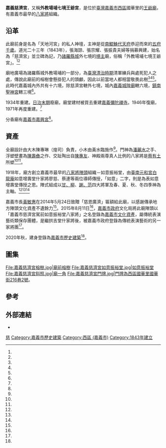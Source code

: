 {{coord|23.480569|120.448819|display=title}}
{{東亞廟宇
| name = 嘉義慈濟宮
| img =File:嘉義慈濟宮三川殿.jpg
| img_capt = 嘉義慈濟宮三川殿
| image_width = 250px
| location = {{TWN}}[[嘉義市|嘉義市]][[西區_(嘉義市)|西區]]國華里國華街216巷2號
| god =[[五府千歲|五府千歲]]
| type = 
| struct = 
| open_year =道光二十三年（1843年）
| cere_date =
| cultural_collection= 
|}}
'''嘉義慈濟宮'''，又稱'''外教場埔七境王爺宮'''，是位於[[臺灣|臺灣]][[嘉義市|嘉義市]][[西區_(嘉義市)|西區]]國華里的[[王爺廟|王爺廟]]，有嘉義市最早的[[八家將|八家將]]組織。

==沿革==
此廟前身是名為「天地河宮」的私人神壇，主神是從[[南鯤鯓代天府|南鯤鯓代天府]]恭迎而來的[[五府千歲|五府千歲]]。道光二十三年（1843年），張海諒、張宗耀、張振貴夫婦等捐募興建，始名為「慈濟宮」並立碑為記，乃[[諸羅縣城|諸羅縣城]]外七境的[[境主|境主]]廟，俗稱「外教場埔七境王爺宮」。<ref name="湯朝村"/><ref name="西區區公所"/>

廟地廣場為諸羅縣城外教場埔的一部分，為[[臺灣清治時期|臺灣清治時期]]清軍練兵與處死犯人之處，傳說此廟前的榕樹會懸掛犯人的頭顱，因此以前當地人都相當敬畏此樹<ref name="湯朝村"/><ref name="西區區公所"/><ref name="黃秋菊"/>。此時代嘉義城內外共有十六境，除慈濟宮轄外七境，城內[[嘉義城隍廟|嘉義城隍廟]]轄六境，[[鎮南聖神宮|鎮南聖神宮]]轄三境<ref name="廖素慧"/>。

1934年重建。[[臺灣日治時期|日治末期]]廢廟，廟堂建材被買去重建[[嘉義彌陀禪寺|嘉義彌陀禪寺]]。1946年復廟，1971年再度重建。<ref name="西區區公所"/>

分香廟有[[嘉義市嘉興宮|嘉義市嘉興宮]]<ref name="張朝福"/>。
==資產==
{{tw monument
|name=嘉義慈濟宮
|formername= 
|image= 
|imagename= 
|othername= 
|formalname=
|level= 歷史建築
|class= 寺廟
|time=  
|location=嘉義市西區國華街216巷1號
|open=
|cost=
|website= 
|date=2021年3月9日
|reg_url=https://nchdb.boch.gov.tw/assets/overview/historicalBuilding/20210701000001
}}
{{tw monument
|name=嘉義市慈濟宮駕前如意振裕堂八家將
|formername= 
|image= 
|imagename= 
|othername= 
|formalname=
|level= 傳統藝術
|class= 傳統表演藝術-其他
|time=  
|location=嘉義慈濟宮
|open=
|cost=
|website= 
|date=2015年8月11日
|reg_url=https://nchdb.boch.gov.tw/assets/overview/traditionalPerformingart/20150811000001
}}
全廟設計由大木陳專琳（煌司）負責，小木由黃水臨施作<ref name="廖素慧2"/>。門神為[[潘麗水|潘麗水]]之手、浮塑壁畫為[[陳壽彝|陳壽彝]]之作、交趾陶出自[[陳專友|陳專友]]、神殿兩尊真人比例的八家將是[[蔡有土|蔡有土]]所塑<ref name="湯朝村"/><ref name="廖素慧2"/>。

1918年，廟方創立嘉義市最早的[[八家將|八家將]][[陣頭|陣頭]]組織－如意振裕堂，由[[臺南元和宮白龍庵|臺南元和宮白龍庵]]如意增壽堂什家將廖慈、蔡連等兩位導師傳授，「如意」二字，則是為表如意增壽堂傳授之恩。陣式組成以[[甘柳將軍|甘、柳]]、[[黑白無常|謝、范]]四大將軍及春、夏、秋、冬四季神為主軸。<ref name="廖素慧"/><ref name="ETtoday"/><ref name="八家將"/>

嘉義市長[[黃敏惠|黃敏惠]]在2014年5月24日致贈「慈恩廣濟」匾額給此廟，以感謝傳承地方陣頭文化資產不遺餘力<ref name="江俊亮"/>。2015年8月11日<ref name="八家將"/>，[[嘉義市政府|嘉義市政府]]文化局將此廟陣頭以「嘉義市慈濟宮駕前如意振裕堂八家將」之名登錄為[[嘉義市文化資產|嘉義市文化資產]]，屬傳統表演藝術類保存團體，是繼拱吉堂什家將後，被嘉義市政府登錄為傳統表演藝術的另一家將團<ref name="ETtoday"/>。

2020年秋，建身登錄為[[嘉義市歷史建築|嘉義市歷史建築]]<ref name="廖素慧2"/>。
==圖集==
<gallery>
File:嘉義慈濟宮榕樹.jpg|廟前榕樹
File:嘉義慈濟宮如意振裕堂.jpg|如意振裕堂
File:嘉義慈濟宮斜照.jpg|廟一角
File:嘉義慈濟宮門牌.jpg|門牌為西區國華里國華街216巷2號。
</gallery>

== 參考 ==
{{reflist|2|refs=
<ref name="張朝福">{{Cite news|url=http://www.taiwanhot.net/?p=754706|title=嘉興宮打造廟史沿革石牌　黃敏惠揭牌|author=張朝福|language=zh-tw|newspaper=《臺灣好新聞報》|date=2019-10-03|accessdate=2021-01-06}}</ref>

<ref name="八家將">{{Cite web|url=http://www.boch.gov.tw/boch/frontsite/citycase/cityCaseAction.do?method=doViewCaseBasicInfo&caseId=IE10409000002&version=1&assetsClassifyId=4.1&cityId=14&menu=null|work=嘉義市文化資產|title=八家將|author=|language=zh-tw|publisher=嘉義市文化局|date=|accessdate=2016-07-29|deadurl=yes|archiveurl=https://web.archive.org/web/20160818040217/http://www.boch.gov.tw/boch/frontsite/citycase/cityCaseAction.do?method=doViewCaseBasicInfo&caseId=IE10409000002&version=1&assetsClassifyId=4.1&cityId=14&menu=null|archivedate=2016-08-18}}</ref>

<ref name="ETtoday">{{Cite news|url=http://www.ettoday.net/news/20150706/530732.htm|title=傳承陣頭藝術　嘉義市慈濟宮振裕堂列文化保存資產|author=|language=zh-tw|publisher=ETtoday|date=2015-07-06|accessdate=2016-07-29|archive-date=2019-10-29|archive-url=https://web.archive.org/web/20191029004045/https://www.ettoday.net/news/20150706/530732.htm|dead-url=no}}</ref>

<ref name="江俊亮">{{Cite news|url=https://tw.news.yahoo.com/%E7%99%BC%E6%8F%9A%E5%AE%B6%E5%B0%87%E6%96%87%E5%8C%96-%E6%85%88%E6%BF%9F%E5%AE%AE%E7%8D%B2%E8%B4%88%E5%8C%BE%E9%A1%8D-071243617.html|title=發揚家將文化 慈濟宮獲贈匾額|author=江俊亮|language=zh-tw|publisher=《中央日報》|date=2014-05-24|accessdate=2016-07-29|archive-date=2019-07-27|archive-url=https://web.archive.org/web/20190727160202/https://tw.news.yahoo.com/%E7%99%BC%E6%8F%9A%E5%AE%B6%E5%B0%87%E6%96%87%E5%8C%96-%E6%85%88%E6%BF%9F%E5%AE%AE%E7%8D%B2%E8%B4%88%E5%8C%BE%E9%A1%8D-071243617.html|dead-url=no}}</ref>

<ref name="西區區公所">{{Cite web|url=http://www.chiayi.gov.tw/web/west/new/left_03_04_04_05.asp|title=長榮聯合里-國華里|author=|language=zh-tw|publisher=嘉義市西區區公所|date=|accessdate=2016-07-29|deadurl=yes|archiveurl=https://web.archive.org/web/20160807074834/http://www.chiayi.gov.tw/web/west/new/left_03_04_04_05.asp|archivedate=2016-08-07}}</ref>

<ref name="黃秋菊">{{Cite news|url=http://news.cts.com.tw/nownews/society/201005/201005260482077.html|title=嘉義 ／傳奇榕樹公令人敬畏　清朝死犯懸首示眾處|author=黃秋菊|language=zh-tw|publisher=華視新聞|date=2010-05-26|accessdate=2016-07-29|deadurl=yes|archiveurl=https://web.archive.org/web/20160808072242/http://news.cts.com.tw/nownews/society/201005/201005260482077.html|archivedate=2016-08-08}}</ref>

<ref name="廖素慧2">{{Cite news|url=https://www.chinatimes.com/newspapers/20201004000532-260107?chdtv|title=嘉邑慈濟宮 嘉市登錄歷史建築|author=廖素慧|language=zh-tw|publisher=《中國時報》|date=2020-10-04|accessdate=2021-01-05|archive-date=2020-10-12|archive-url=https://web.archive.org/web/20201012101814/https://www.chinatimes.com/newspapers/20201004000532-260107?chdtv|dead-url=no}}</ref>

<ref name="廖素慧">{{Cite news|url=https://tw.news.yahoo.com/%E7%95%AB%E8%87%89%E8%AD%9C-%E7%B7%B4%E8%BA%AB%E6%AE%B5-%E6%96%87%E9%9D%92%E4%BE%86%E5%98%89%E8%B7%B3%E5%AE%B6%E5%B0%87-215938465.html|title=畫臉譜、練身段 文青來嘉跳家將|author=廖素慧|language=zh-tw|publisher=《中國時報》|date=2014-04-27|accessdate=2016-07-29|archive-date=2019-07-29|archive-url=https://web.archive.org/web/20190729032444/https://tw.news.yahoo.com/%E7%95%AB%E8%87%89%E8%AD%9C-%E7%B7%B4%E8%BA%AB%E6%AE%B5-%E6%96%87%E9%9D%92%E4%BE%86%E5%98%89%E8%B7%B3%E5%AE%B6%E5%B0%87-215938465.html|dead-url=no}}</ref>

<ref name="湯朝村">{{Cite news|url=http://www.cdns.com.tw/news.php?n_id=27&nc_id=58086|title=嘉義慈濟宮 清代刑場|author=湯朝村|language=zh-tw|publisher=《中華日報》|date=2015-11-09|accessdate=2016-07-29|archive-date=2019-08-29|archive-url=https://web.archive.org/web/20190829165549/http://www.cdns.com.tw/news.php?n_id=27&nc_id=58086|dead-url=yes}}</ref>

}}

==外部連結==
{{Commons category|Chiayi Ciji Temple}}
*{{facebook|wangye216|歷史建築 嘉義慈濟宮臉書}}

{{嘉義市文化資產}}
[[Category:嘉義市王爺廟|慈]]
[[Category:嘉義市歷史建築|Category:嘉義市歷史建築]]
[[Category:西區_(嘉義市)|Category:西區 (嘉義市)]]
[[Category:1843年建立|Category:1843年建立]]